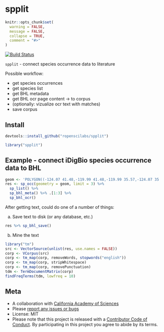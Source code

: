 spplit
======

```r
knitr::opts_chunk$set(
  warning = FALSE,
  message = FALSE,
  collapse = TRUE,
  comment = "#>"
)
```

[![Build Status](https://travis-ci.org/ropenscilabs/spplit.svg?branch=master)](https://travis-ci.org/ropenscilabs/spplit)

`spplit` - connect species occurrence data to literature

Possible workflow:

* get species occurrences
* get species list
* get BHL metadata
* get BHL ocr page content -> to corpus
* (optionally: vizualize ocr text with matches)
* save corpus

## Install

```r
devtools::install_github("ropenscilabs/spplit")
```

```r
library("spplit")
```

## Example - connect iDigBio species occurrence data to BHL

```r
geom <- 'POLYGON((-124.07 41.48,-119.99 41.48,-119.99 35.57,-124.07 35.57,-124.07 41.48))'
res <- sp_occ(geometry = geom, limit = 3) %>% 
  sp_list() %>% 
  sp_bhl_meta() %>% .[1:3] %>% 
  sp_bhl_ocr()
```

After getting text, could do one of a number of things:

a) Save text to disk (or any database, etc.)

```r
res %>% sp_bhl_save()
```

b) Mine the text

```r
library("tm")
src <- VectorSource(unlist(res, use.names = FALSE))
corp <- VCorpus(src)
corp <- tm_map(corp, removeWords, stopwords("english"))
corp <- tm_map(corp, stripWhitespace)
corp <- tm_map(corp, removePunctuation)
tdm <- TermDocumentMatrix(corp)
findFreqTerms(tdm, lowfreq = 10)
```

## Meta

* A collaboration with [California Academy of Sciences](http://www.calacademy.org/)
* Please [report any issues or bugs](https://github.com/ropenscilabs/spplit/issues)
* License: MIT
* Please note that this project is released with a [Contributor Code of Conduct](CONDUCT.md). By participating in this project you agree to abide by its terms.

